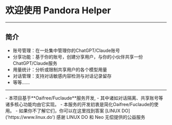 # 欢迎使用 Pandora Helper
---
## 简介
- 账号管理：在一处集中管理你的ChatGPT/Claude账号
- 分享功能：基于你的账号，创建分享用户，与你的小伙伴共享一份ChatGPT/Claude服务
- 用量统计：分析或限制共享用户的各个模型用量
- 对话管理：支持对话敏感内容检测与对话记录留存
- 等等……
---

<Callout emoji="👾">
    - 本项目基于**Oaifree/Fuclaude**服务开发,
    - 其中诸如对话隔离、共享账号等诸多核心功能均由它实现。
    - 本服务的开发初衷是简化Oaifree/Fuclaude的使用。
    - 如果你不了解它们，你可以在这里找到答案 [LINUX DO]('https://www.linux.do')
</Callout>
<Callout emoji="🫡" type={"info"}>
    感谢 LINUX DO 和 Neo 无偿提供的公益服务
</Callout>
